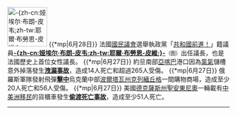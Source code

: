 <!--請保持新聞動態內容在下面的Div之内，该Div用于机器人自动抓取-->
<div id='column-itn' class='knoblock {{{class|}}}'>
<!--新聞動態內容开始-->
<!--请只保留最多4条新闻-->
[[File:Yaël Braun-Pivet 4colonnes 19182.jpg|right|90px|-{zh-cn:娅埃尔·布朗-皮韦;zh-tw:耶爾·布勞恩-皮維;}-]]
{{*mp|6月28日}} 法國[[國民議會 (法國)|國民議會]]選舉執政黨「[[共和國前進！]]」籍議員'''[[娅埃尔·布朗-皮韦|-{zh-cn:娅埃尔·布朗-皮韦;zh-tw:耶爾·布勞恩-皮維;}-]]'''<small>（图）</small>出任議長，也是法國歷史上首位女性議長。
{{*mp|6月27日}} 約旦南部[[亞喀巴]]港口因為[[氯氣]]儲槽意外掉落發生'''[[2022年亞喀巴毒氣泄漏事故|洩漏事故]]'''，造成14人死亡和超過265人受傷。
{{*mp|6月27日}} 俄羅斯軍隊發射飛彈'''[[2022年克列緬丘格飛彈襲擊|擊中]]'''烏克蘭中部[[波爾塔瓦州]][[克列緬丘格]]一間購物商場，造成至少20人死亡和56人受傷。
{{*mp|6月27日}} 美國[[德克薩斯州]][[聖安東尼奧 (德克薩斯州)|聖安東尼奧]]一輛載有[[中美洲移民大篷車|中美洲移民]]的貨櫃車發生'''[[2022年聖安東尼奧貨櫃車死亡事件|偷渡死亡事故]]'''，造成至少51人死亡。
</div>
<!--“正在发生”请在[[Template:Itn/Ongoing]]中修改-->
{{Itn/Ongoing}}
<!--最近逝世请在[[Template:Itn/Recentdeaths]]中修改-->
{{Itn/Recentdeaths}}
<!--請保持此註解與新聞動態內容的最後一行緊貼，以免[[Portal:新聞動態]]出現多餘的空白。並注意地區用詞轉換-->
{{{footer|<div style="clear: both; text-align: right;" class="noprint">
{{itn_footer_old}}
</div>}}}<noinclude>
----
{{模板文档}}
</noinclude>